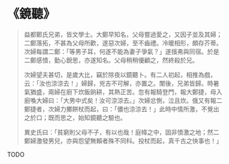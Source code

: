 # 《鏡聽》

> 益都鄭氏兄弟，皆文學士。大鄭早知名，父母嘗過愛之，又因子並及其婦；二鄭落拓，不甚為父母所歡，遂惡次婦，至不齒禮。冷暖相形，頗存芥蒂。次婦每謂二鄭：「等男子耳，何遂不能為妻子爭氣？」遂擯弗與同宿。於是二鄭感憤，勤心銳思，亦遂知名。父母稍稍優顧之，然終殺於兄。
>
> 次婦望夫甚切，是歲大比，竊於除夜以鏡聽卜。有二人初起，相推為戲，云：「汝也涼涼去！」婦歸，兇吉不可解，亦置之。闈後，兄弟皆歸。時暑氣猶盛，兩婦在廚下炊飯餉耕，其熱正苦。忽有報騎登門，報大鄭捷，母入廚喚大婦曰：「大男中式矣！汝可涼涼去。」次婦忿惻，泣且炊。俄又有報二鄭捷者，次婦力擲餅杖而起，曰：「儂也涼涼去！」此時中情所激，不覺出之於口；既而思之，始知鏡聽之驗也。
>
> 異史氏曰：「貧窮則父母不子，有以也哉！庭幃之中，固非憤激之地；然二鄭婦激發男兒，亦與怨望無賴者殊不同科。投杖而起，真千古之快事也！」

TODO

